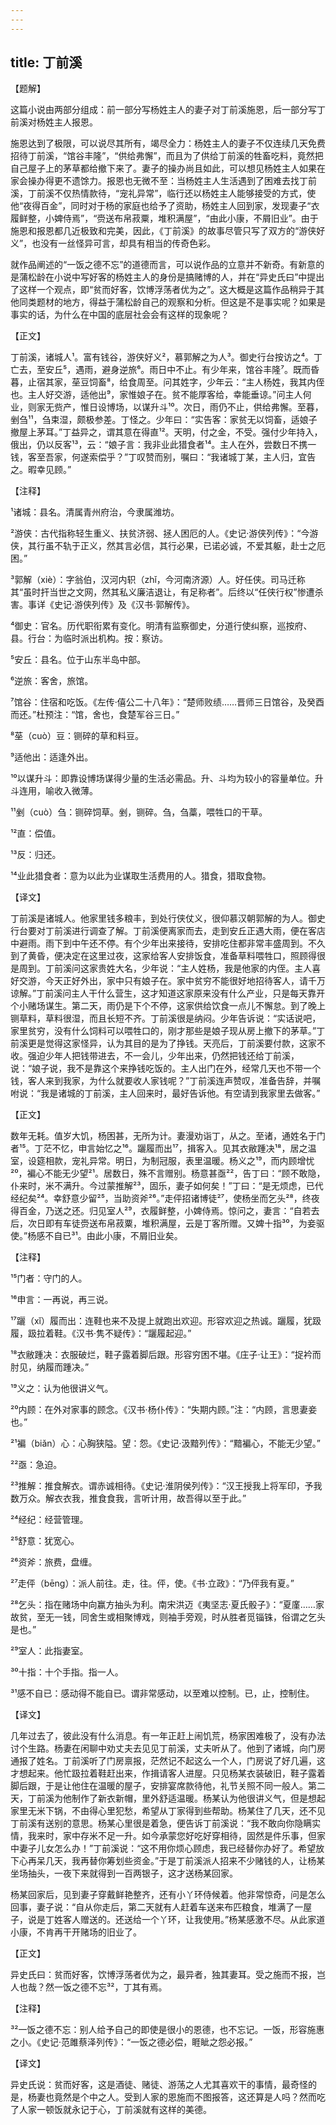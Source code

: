 ```yaml
---
---
---
```

title: 丁前溪
---




【题解】


这篇小说由两部分组成：前一部分写杨姓主人的妻子对丁前溪施恩，后一部分写丁前溪对杨姓主人报恩。

施恩达到了极限，可以说尽其所有，竭尽全力：杨姓主人的妻子不仅连续几天免费招待丁前溪，“馆谷丰隆”，“供给弗懈”，而且为了供给丁前溪的牲畜吃料，竟然把自己屋子上的茅草都给撤下来了。妻子的操办尚且如此，可以想见杨姓主人如果在家会操办得更不遗馀力。报恩也无微不至：当杨姓主人生活遇到了困难去找丁前溪，丁前溪不仅热情款待，“宠礼异常”，临行还以杨姓主人能够接受的方式，使他“夜得百金”，同时对于杨的家庭也给予了资助，杨姓主人回到家，发现妻子“衣履鲜整，小婢侍焉”，“赍送布帛菽粟，堆积满屋”，“由此小康，不屑旧业”。由于施恩和报恩都几近极致和完美，因此，《丁前溪》的故事尽管只写了双方的“游侠好义”，也没有一丝怪异可言，却具有相当的传奇色彩。

就作品阐述的“一饭之德不忘”的道德而言，可以说作品的立意并不新奇。有新意的是蒲松龄在小说中写好客的杨姓主人的身份是搞赌博的人，并在“异史氏曰”中提出了这样一个观点，即“贫而好客，饮博浮荡者优为之”。这大概是这篇作品稍异于其他同类题材的地方，得益于蒲松龄自己的观察和分析。但这是不是事实呢？如果是事实的话，为什么在中国的底层社会会有这样的现象呢？


【正文】

丁前溪，诸城人¹。富有钱谷，游侠好义²，慕郭解之为人³。御史行台按访之⁴。丁亡去，至安丘⁵，遇雨，避身逆旅⁶。雨日中不止。有少年来，馆谷丰隆⁷。既而昏暮，止宿其家，莝豆饲畜⁸，给食周至。问其姓字，少年云：“主人杨姓，我其内侄也。主人好交游，适他出⁹，家惟娘子在。贫不能厚客给，幸能垂谅。”问主人何业，则家无赀产，惟日设博场，以谋升斗¹⁰。次日，雨仍不止，供给弗懈。至暮，剉刍¹¹，刍束湿，颇极参差。丁怪之。少年曰：“实告客：家贫无以饲畜，适娘子撤屋上茅耳。”丁益异之，谓其意在得直¹²。天明，付之金，不受。强付少年持入，俄出，仍以反客¹³，云：“娘子言：我非业此猎食者¹⁴。主人在外，尝数日不携一钱，客至吾家，何遂索偿乎？”丁叹赞而别，嘱曰：“我诸城丁某，主人归，宜告之。暇幸见顾。”

【注释】


¹诸城：县名。清属青州府治，今隶属潍坊。

²游侠：古代指称轻生重义、扶贫济弱、拯人困厄的人。《史记·游侠列传》：“今游侠，其行虽不轨于正义，然其言必信，其行必果，已诺必诚，不爱其躯，赴士之厄困。”

³郭解（xiè）：字翁伯，汉河内轵（zhǐ，今河南济源）人。好任侠。司马迁称其“虽时扞当世之文网，然其私义廉洁退让，有足称者”。后终以“任侠行权”惨遭杀害。事详《史记·游侠列传》及《汉书·郭解传》。

⁴御史：官名。历代职衔累有变化。明清有监察御史，分道行使纠察，巡按府、县。行台：为临时派出机构。按：察访。

⁵安丘：县名。位于山东半岛中部。

⁶逆旅：客舍，旅馆。

⁷馆谷：住宿和吃饭。《左传·僖公二十八年》：“楚师败绩……晋师三日馆谷，及癸酉而还。”杜预注：“馆，舍也，食楚军谷三日。”

⁸莝（cuò）豆：铡碎的草和料豆。

⁹适他出：适逢外出。

¹⁰以谋升斗：即靠设博场谋得少量的生活必需品。升、斗均为较小的容量单位。升斗连用，喻收入微薄。

¹¹剉（cuò）刍：铡碎饲草。剉，铡碎。刍，刍藁，喂牲口的干草。

¹²直：偿值。

¹³反：归还。

¹⁴业此猎食者：意为以此为业谋取生活费用的人。猎食，猎取食物。





【译文】


丁前溪是诸城人。他家里钱多粮丰，到处行侠仗义，很仰慕汉朝郭解的为人。御史行台要对丁前溪进行调查了解。丁前溪便离家而去，走到安丘正遇大雨，便在客店中避雨。雨下到中午还不停。有个少年出来接待，安排吃住都非常丰盛周到。不久到了黄昏，便决定在这里过夜，这家给客人安排饭食，准备草料喂牲口，照顾得很是周到。丁前溪问这家贵姓大名，少年说：“主人姓杨，我是他家的内侄。主人喜好交游，今天正好外出，家中只有娘子在。家中贫穷不能很好地招待客人，请千万谅解。”丁前溪问主人干什么营生，这才知道这家原来没有什么产业，只是每天靠开个小赌场谋生。第二天，雨仍是下个不停，这家供给饮食一点儿不懈怠。到了晚上铡草料，草料很湿，而且长短不齐。丁前溪很是纳闷。少年告诉说：“实话说吧，家里贫穷，没有什么饲料可以喂牲口的，刚才那些是娘子现从房上撤下的茅草。”丁前溪更是觉得这家怪异，认为其目的是为了挣钱。天亮后，丁前溪要付款，这家不收。强迫少年人把钱带进去，不一会儿，少年出来，仍然把钱还给丁前溪，说：“娘子说，我不是靠这个来挣钱吃饭的。主人出门在外，经常几天也不带一个钱，客人来到我家，为什么就要收人家钱呢？”丁前溪连声赞叹，准备告辞，并嘱咐说：“我是诸城的丁前溪，主人回来时，最好告诉他。有空请到我家里去做客。”


【正文】

数年无耗。值岁大饥，杨困甚，无所为计。妻漫劝诣丁，从之。至诸，通姓名于门者¹⁵。丁茫不忆，申言始忆之¹⁶。躧履而出¹⁷，揖客入。见其衣敝踵决¹⁸，居之温室，设筵相款，宠礼异常。明日，为制冠服，表里温暖。杨义之¹⁹，而内顾增忧²⁰，褊心不能无少望²¹。居数日，殊不言赠别。杨意甚亟²²，告丁曰：“顾不敢隐，仆来时，米不满升。今过蒙推解²³，固乐，妻子如何矣！”丁曰：“是无烦虑，已代经纪矣²⁴。幸舒意少留²⁵，当助资斧²⁶。”走伻招诸博徒²⁷，使杨坐而乞头²⁸，终夜得百金，乃送之还。归见室人²⁹，衣履鲜整，小婢侍焉。惊问之，妻言：“自若去后，次日即有车徒赍送布帛菽粟，堆积满屋，云是丁客所赠。又婢十指³⁰，为妾驱使。”杨感不自已³¹。由此小康，不屑旧业矣。

【注释】


¹⁵门者：守门的人。

¹⁶申言：一再说，再三说。

¹⁷躧（xǐ）履而出：连鞋也来不及提上就跑出欢迎。形容欢迎之热诚。躧履，犹趿履，趿拉着鞋。《汉书·隽不疑传》：“躧履起迎。”

¹⁸衣敝踵决：衣服破烂，鞋子露着脚后跟。形容穷困不堪。《庄子·让王》：“捉衿而肘见，纳履而踵决。”

¹⁹义之：认为他很讲义气。

²⁰内顾：在外对家事的顾念。《汉书·杨仆传》：“失期内顾。”注：“内顾，言思妻妾也。”

²¹褊（biǎn）心：心胸狭隘。望：怨。《史记·汲黯列传》：“黯褊心，不能无少望。”

²²亟：急迫。

²³推解：推食解衣。谓赤诚相待。《史记·淮阴侯列传》：“汉王授我上将军印，予我数万众。解衣衣我，推食食我，言听计用，故吾得以至于此。”

²⁴经纪：经营管理。

²⁵舒意：犹宽心。

²⁶资斧：旅费，盘缠。

²⁷走伻（bēng）：派人前往。走，往。伻，使。《书·立政》：“乃伻我有夏。”

²⁸乞头：指在赌场中向赢方抽头为利。南宋洪迈《夷坚志·夏氏骰子》：“夏廑……家故贫，至无一钱，同舍生或相聚博戏，则袖手旁观，时从胜者觅锱铢，俗谓之乞头是也。”

²⁹室人：此指妻室。

³⁰十指：十个手指。指一人。

³¹感不自已：感动得不能自已。谓非常感动，以至难以控制。已，止，控制住。





【译文】


几年过去了，彼此没有什么消息。有一年正赶上闹饥荒，杨家困难极了，没有办法讨个生路。杨妻在闲聊中劝丈夫去见见丁前溪，丈夫听从了。他到了诸城，向门房通报了姓名。丁前溪听了门房禀报，茫然记不起这么一个人，门房说了好几遍，这才想起来。他忙趿拉着鞋赶出来，作揖请客人进屋。只见杨某衣装破旧，鞋子露着脚后跟，于是让他住在温暖的屋子，安排宴席款待他，礼节关照不同一般人。第二天，丁前溪为他制作了新衣新帽，里外舒适温暖。杨某认为他很讲义气，但是想起家里无米下锅，不由得心里犯愁，希望从丁家得到些帮助。杨某住了几天，还不见丁前溪有送别的意思。杨某心里很是着急，便告诉丁前溪说：“我不敢向你隐瞒实情，我来时，家中存米不足一升。如今承蒙您好吃好穿相待，固然是件乐事，但家中妻子儿女怎么办！”丁前溪说：“这不用你烦心顾虑，我已经替你办好了。希望放下心再呆几天，我再替你筹划些资金。”于是丁前溪派人招来不少赌钱的人，让杨某坐场抽头，一夜下来就得到一百两银子，这才送杨某回家。

杨某回家后，见到妻子穿戴鲜艳整齐，还有小丫环侍候着。他非常惊奇，问是怎么回事，妻子说：“自从你走后，第二天就有人赶着车送来布匹粮食，堆满了一屋子，说是丁姓客人赠送的。还送给一个丫环，让我使用。”杨某感激不尽。从此家道小康，不肯再干开赌场的旧业了。


【正文】

异史氏曰：贫而好客，饮博浮荡者优为之，最异者，独其妻耳。受之施而不报，岂人也哉？然一饭之德不忘³²，丁其有焉。

【注释】


³²一饭之德不忘：别人给予自己的即使是很小的恩德，也不忘记。一饭，形容施惠之小。《史记·范雎蔡泽列传》：“一饭之德必偿，睚眦之怨必报。”





【译文】


异史氏说：贫而好客，这是酒徒、赌徒、游荡之人尤其喜欢干的事情，最奇怪的是，杨妻也竟然是个中之人。受到人家的恩施而不图报答，这还算是人吗？然而吃了人家一顿饭就永记于心，丁前溪就有这样的美德。